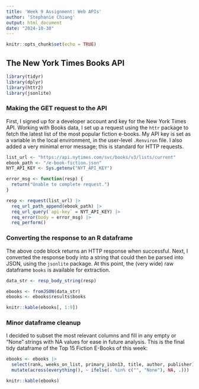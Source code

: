 ```yaml
---
title: 'Week 9 Assignment: Web APIs'
author: 'Stephanie Chiang'
output: html_document
date: "2024-10-30"
---
```


```r
knitr::opts_chunk$set(echo = TRUE)
```

## The New York Times Books API

```r
library(tidyr)
library(dplyr)
library(httr2)
library(jsonlite)
```

### Making the GET request to the API

First, I signed up for a developer account and key for the New York Times API. Working with Books data, I set up a request using the `httr` package to fetch the latest list of the most popular fiction e-books. My API key is set as a variable in the local environment, in the user-level `.Renviron` file. I also added a very minimal error message; this is standard for HTTP requests.

```r
list_url <- "https://api.nytimes.com/svc/books/v3/lists/current"
ebook_path <- "/e-book-fiction.json"
NYT_API_KEY <- Sys.getenv("NYT_API_KEY")

error_msg <- function(resp) {
  return("Unable to complete request.")
}

resp <- request(list_url) |>
  req_url_path_append(ebook_path) |>
  req_url_query(`api-key` = NYT_API_KEY) |>
  req_error(body = error_msg) |>
  req_perform()
```

### Converting the response to an R dataframe

The above code block returns an HTTP response when successful. Next, I converted the response body into a string that could then be parsed into JSON, using the `jsonlite` package. At this point, the (very wide) raw dataframe `books` is available for extraction.

```r
data_str <- resp_body_string(resp)

ebooks <- fromJSON(data_str)
ebooks <- ebooks$results$books

knitr::kable(ebooks[, 1:9])
```


### Minor dataframe cleanup

I decided to subset the most relevant columns and fill in any empty or "None" strings with NA values for ease in future analysis. This is the final tidy dataframe of the Top 15 Fiction E-Books of this week:

```r
ebooks <- ebooks |>
  select(rank, weeks_on_list, primary_isbn13, title, author, publisher) |>
  mutate(across(everything(), ~ ifelse(. %in% c("", "None"), NA, .)))

knitr::kable(ebooks)
```

